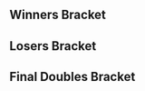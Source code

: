 {{DISPLAYTITLE:Forte 2: Doubles Bracket}}{{BracketMatchSMWDisambig |oldtags=WES |newtags=WES (Unknown)}}{{SetGame|melee}}
{{tabs static
|name1=Overview
|link1=Forte/2
|name2=Singles Bracket
|link2=Forte/2/Singles Bracket
|name3=Doubles Bracket
|link3=Forte/2/Doubles Bracket
|This=3
}}
==Winners Bracket==
{{64DEDoublesWBracketA
|r1m1t1p1=Arc |r1m1t1p2=Hungrybox  |r1m1t1p1flag=us |r1m1t1p2flag=us |r1m1t1score=W |r1m1win=1
|r1m1t2p1=Bye |r1m1t2p2=Bye  |r1m1t2p1flag= |r1m1t2p2flag= |r1m1t2score=-

|r1m2t1p1=nigma |r1m2t1p2=Sky, the Man  |r1m2t1p1flag= |r1m2t1p2flag= |r1m2t1score={{win}} |r1m2win=1
|r1m2t2p1=Apathetic Toaster |r1m2t2p2=Pizzacato  |r1m2t2p1flag= |r1m2t2p2flag= |r1m2t2score=

|r1m3t1p1=Reixmi |r1m3t1p2=Skeith  |r1m3t1p1flag= |r1m3t1p2flag= |r1m3t1score=W |r1m3win=1
|r1m3t2p1=Bye |r1m3t2p2=Bye  |r1m3t2p1flag= |r1m3t2p2flag= |r1m3t2score=-

|r1m4t1p1=Busdriver |r1m4t1p2=Flying Disc  |r1m4t1p1flag= |r1m4t1p2flag= |r1m4t1score=W |r1m4win=1
|r1m4t2p1=Bye |r1m4t2p2=Bye  |r1m4t2p1flag= |r1m4t2p2flag= |r1m4t2score=-

|r1m5t1p1=Mouf |r1m5t1p2=Pawl  |r1m5t1p1flag=us |r1m5t1p2flag=us |r1m5t1score=W |r1m5win=1
|r1m5t2p1=Bye |r1m5t2p2=Bye  |r1m5t2p1flag= |r1m5t2p2flag= |r1m5t2score=-

|r1m6t1p1=Cech |r1m6t1p2=Seme  |r1m6t1p1flag= |r1m6t1p2flag= |r1m6t1score={{win}} |r1m6win=1
|r1m6t2p1=Marth Sidious |r1m6t2p2=Qualia  |r1m6t2p1flag= |r1m6t2p2flag= |r1m6t2score=

|r1m7t1p1=Owl |r1m7t1p2=V01D  |r1m7t1p1flag= |r1m7t1p2flag= |r1m7t1score=W |r1m7win=1
|r1m7t2p1=Bye |r1m7t2p2=Bye  |r1m7t2p1flag= |r1m7t2p2flag= |r1m7t2score=-

|r1m8t1p1=Dizzy |r1m8t1p2=Himegoto  |r1m8t1p1flag= |r1m8t1p2flag= |r1m8t1score={{win}} |r1m8win=1
|r1m8t2p1=Bryce |r1m8t2p2=Mii  |r1m8t2p1flag= |r1m8t2p2flag= |r1m8t2score=

|r1m9t1p1=DoH |r1m9t1p2=MacD  |r1m9t1p1flag=us |r1m9t1p2flag=us |r1m9t1score=W |r1m9win=1
|r1m9t2p1=Bye |r1m9t2p2=Bye  |r1m9t2p1flag= |r1m9t2p2flag= |r1m9t2score=-

|r1m10t1p1=Mochtroid127 |r1m10t1p2=RusBus  |r1m10t1p1flag= |r1m10t1p2flag= |r1m10t1score= |r1m10win=2
|r1m10t2p1=Abe |r1m10t2p2=Soy  |r1m10t2p1flag= |r1m10t2p2flag= |r1m10t2score={{win}}

|r1m11t1p1=Dawn |r1m11t1p2=pogo  |r1m11t1p1flag= |r1m11t1p2flag= |r1m11t1score=W |r1m11win=1
|r1m11t2p1=Bye |r1m11t2p2=Bye  |r1m11t2p1flag= |r1m11t2p2flag= |r1m11t2score=-

|r1m12t1p1=Just Rath |r1m12t1p2=Rhyme  |r1m12t1p1flag= |r1m12t1p2flag= |r1m12t1score= |r1m12win=2
|r1m12t2p1=I'mDirtyDan |r1m12t2p2=MIJO!  |r1m12t2p1flag= |r1m12t2p2flag= |r1m12t2score={{win}}

|r1m13t1p1=Mojo |r1m13t1p2=Jake13  |r1m13t1p1flag=us |r1m13t1p2flag=us |r1m13t1score=W |r1m13win=1
|r1m13t2p1=Bye |r1m13t2p2=Bye  |r1m13t2p1flag= |r1m13t2p2flag= |r1m13t2score=-

|r1m14t1p1=PTJon |r1m14t1p2=Quote  |r1m14t1p1flag= |r1m14t1p2flag= |r1m14t1score={{win}} |r1m14win=1
|r1m14t2p1=Flemon |r1m14t2p2=JuMP  |r1m14t2p1flag= |r1m14t2p2flag= |r1m14t2score=

|r1m15t1p1=.jpg |r1m15t1p2=navi  |r1m15t1p1flag=us |r1m15t1p2flag=us |r1m15t1score=W |r1m15win=1
|r1m15t2p1=Bye |r1m15t2p2=Bye  |r1m15t2p1flag= |r1m15t2p2flag= |r1m15t2score=-

|r1m16t1p1=Chives |r1m16t1p2=Loopy  |r1m16t1p1flag= |r1m16t1p2flag= |r1m16t1score={{win}} |r1m16win=1
|r1m16t2p1=Dragonite |r1m16t2p2=whiskeytits  |r1m16t2p1flag= |r1m16t2p2flag= |r1m16t2score=

|r1m17t1p1=Axe |r1m17t1p2=Tai  |r1m17t1p1flag=us |r1m17t1p2flag=us |r1m17t1score=W |r1m17win=1
|r1m17t2p1=Bye |r1m17t2p2=Bye  |r1m17t2p1flag= |r1m17t2p2flag= |r1m17t2score=-

|r1m18t1p1=LemonyZest |r1m18t1p2=Nerin  |r1m18t1p1flag= |r1m18t1p2flag= |r1m18t1score= |r1m18win=2
|r1m18t2p1=Bean |r1m18t2p2=Drewzey  |r1m18t2p1flag= |r1m18t2p2flag= |r1m18t2score={{win}}

|r1m19t1p1=JSalt |r1m19t1p2=Citrus  |r1m19t1p1flag= |r1m19t1p2flag= |r1m19t1score=W |r1m19win=1
|r1m19t2p1=Bye |r1m19t2p2=Bye  |r1m19t2p1flag= |r1m19t2p2flag= |r1m19t2score=-

|r1m20t1p1=ewd444 |r1m20t1p2=Schythed  |r1m20t1p1flag=us |r1m20t1p2flag=us |r1m20t1score=W |r1m20win=1
|r1m20t2p1=Bye |r1m20t2p2=Bye  |r1m20t2p1flag= |r1m20t2p2flag= |r1m20t2score=-

|r1m21t1p1=BestFriendJohn |r1m21t1p2=JF  |r1m21t1p1flag=us |r1m21t1p2flag=us |r1m21t1score=W |r1m21win=1
|r1m21t2p1=Bye |r1m21t2p2=Bye  |r1m21t2p1flag= |r1m21t2p2flag= |r1m21t2score=-

|r1m22t1p1=D |r1m22t1p2=stondkat  |r1m22t1p1flag= |r1m22t1p2flag= |r1m22t1score= |r1m22win=2
|r1m22t2p1=Jdubz |r1m22t2p2=THIN MINT  |r1m22t2p1flag= |r1m22t2p2flag= |r1m22t2score={{win}}

|r1m23t1p1=Cloud |r1m23t1p2=Pax  |r1m23t1p1flag=us |r1m23t1p2flag=us |r1m23t1score=W |r1m23win=1
|r1m23t2p1=Bye |r1m23t2p2=Bye  |r1m23t2p1flag= |r1m23t2p2flag= |r1m23t2score=-

|r1m24t1p1=icey |r1m24t1p2=irv  |r1m24t1p1flag= |r1m24t1p2flag= |r1m24t1score= |r1m24win=2
|r1m24t2p1=BlindSpot |r1m24t2p2=Sourdough  |r1m24t2p1flag= |r1m24t2p2flag= |r1m24t2score={{win}}

|r1m25t1p1=Javi |r1m25t1p2=Twin  |r1m25t1p1flag=mx |r1m25t1p2flag=mx |r1m25t1score=W |r1m25win=1
|r1m25t2p1=Bye |r1m25t2p2=Bye  |r1m25t2p1flag= |r1m25t2p2flag= |r1m25t2score=-

|r1m26t1p1=Kamikaze |r1m26t1p2=Popertop  |r1m26t1p1flag= |r1m26t1p2flag= |r1m26t1score= |r1m26win=2
|r1m26t2p1=Dan |r1m26t2p2=Fromada  |r1m26t2p1flag=mx |r1m26t2p2flag=mx |r1m26t2score={{win}}

|r1m27t1p1=Tetsuyalol |r1m27t1p2=XII  |r1m27t1p1flag=us |r1m27t1p2flag=us |r1m27t1score=W |r1m27win=1
|r1m27t2p1=Bye |r1m27t2p2=Bye  |r1m27t2p1flag= |r1m27t2p2flag= |r1m27t2score=-

|r1m28t1p1=Guzzlrguzzlr |r1m28t1p2=TC  |r1m28t1p1flag= |r1m28t1p2flag= |r1m28t1score={{win}} |r1m28win=1
|r1m28t2p1=401(k) |r1m28t2p2=Rat King  |r1m28t2p1flag= |r1m28t2p2flag= |r1m28t2score=

|r1m29t1p1=MT |r1m29t1p2=Tirno  |r1m29t1p1flag=us |r1m29t1p2flag=us |r1m29t1score=W |r1m29win=1
|r1m29t2p1=Bye |r1m29t2p2=Bye  |r1m29t2p1flag= |r1m29t2p2flag= |r1m29t2score=-

|r1m30t1p1=Lucky Lights |r1m30t1p2=PK-Thunder  |r1m30t1p1flag= |r1m30t1p2flag= |r1m30t1score= |r1m30win=2
|r1m30t2p1=viperextreme |r1m30t2p2=WES  |r1m30t2p1flag= |r1m30t2p2flag= |r1m30t2score={{win}}

|r1m31t1p1=pootTheBox |r1m31t1p2=Thoraxe  |r1m31t1p1flag= |r1m31t1p2flag= |r1m31t1score=W |r1m31win=1
|r1m31t2p1=Bye |r1m31t2p2=Bye  |r1m31t2p1flag= |r1m31t2p2flag= |r1m31t2score=-

|r1m32t1p1=Euth |r1m32t1p2=Tuesday  |r1m32t1p1flag= |r1m32t1p2flag= |r1m32t1score= |r1m32win=2
|r1m32t2p1=BlackStar |r1m32t2p2=OpgBreakdown  |r1m32t2p1flag= |r1m32t2p2flag= |r1m32t2score={{win}}

|r2m1t1p1=Arc |r2m1t1p2=Hungrybox  |r2m1t1p1flag=us |r2m1t1p2flag=us |r2m1t1score={{win}} |r2m1win=1
|r2m1t2p1=nigma |r2m1t2p2=Sky, the Man  |r2m1t2p1flag= |r2m1t2p2flag= |r2m1t2score=

|r2m2t1p1=Reixmi |r2m2t1p2=Skeith  |r2m2t1p1flag= |r2m2t1p2flag= |r2m2t1score= |r2m2win=2
|r2m2t2p1=Busdriver |r2m2t2p2=Flying Disc  |r2m2t2p1flag= |r2m2t2p2flag= |r2m2t2score={{win}}

|r2m3t1p1=Mouf |r2m3t1p2=Pawl  |r2m3t1p1flag=us |r2m3t1p2flag=us |r2m3t1score={{win}} |r2m3win=1
|r2m3t2p1=Cech |r2m3t2p2=Seme  |r2m3t2p1flag= |r2m3t2p2flag= |r2m3t2score=

|r2m4t1p1=Owl |r2m4t1p2=V01D  |r2m4t1p1flag= |r2m4t1p2flag= |r2m4t1score={{win}} |r2m4win=1
|r2m4t2p1=Dizzy |r2m4t2p2=Himegoto  |r2m4t2p1flag= |r2m4t2p2flag= |r2m4t2score=

|r2m5t1p1=DoH |r2m5t1p2=MacD  |r2m5t1p1flag=us |r2m5t1p2flag=us |r2m5t1score={{win}} |r2m5win=1
|r2m5t2p1=Abe |r2m5t2p2=Soy  |r2m5t2p1flag= |r2m5t2p2flag= |r2m5t2score=

|r2m6t1p1=Dawn |r2m6t1p2=pogo  |r2m6t1p1flag= |r2m6t1p2flag= |r2m6t1score={{win}} |r2m6win=1
|r2m6t2p1=I'mDirtyDan |r2m6t2p2=MIJO!  |r2m6t2p1flag= |r2m6t2p2flag= |r2m6t2score=

|r2m7t1p1=Mojo |r2m7t1p2=Jake13  |r2m7t1p1flag=us |r2m7t1p2flag=us |r2m7t1score={{win}} |r2m7win=1
|r2m7t2p1=PTJon |r2m7t2p2=Quote  |r2m7t2p1flag= |r2m7t2p2flag= |r2m7t2score=

|r2m8t1p1=.jpg |r2m8t1p2=navi  |r2m8t1p1flag=us |r2m8t1p2flag=us |r2m8t1score={{win}} |r2m8win=1
|r2m8t2p1=Chives |r2m8t2p2=Loopy  |r2m8t2p1flag= |r2m8t2p2flag= |r2m8t2score=

|r2m9t1p1=Axe |r2m9t1p2=Tai  |r2m9t1p1flag=us |r2m9t1p2flag=us |r2m9t1score={{win}} |r2m9win=1
|r2m9t2p1=Bean |r2m9t2p2=Drewzey  |r2m9t2p1flag= |r2m9t2p2flag= |r2m9t2score=

|r2m10t1p1=JSalt |r2m10t1p2=Citrus  |r2m10t1p1flag= |r2m10t1p2flag= |r2m10t1score={{win}} |r2m10win=1
|r2m10t2p1=ewd444 |r2m10t2p2=Schythed  |r2m10t2p1flag=us |r2m10t2p2flag=us |r2m10t2score=

|r2m11t1p1=BestFriendJohn |r2m11t1p2=JF  |r2m11t1p1flag=us |r2m11t1p2flag=us |r2m11t1score={{win}} |r2m11win=1
|r2m11t2p1=Jdubz |r2m11t2p2=THIN MINT  |r2m11t2p1flag= |r2m11t2p2flag= |r2m11t2score=

|r2m12t1p1=Cloud |r2m12t1p2=Pax  |r2m12t1p1flag=us |r2m12t1p2flag=us |r2m12t1score={{win}} |r2m12win=1
|r2m12t2p1=BlindSpot |r2m12t2p2=Sourdough  |r2m12t2p1flag= |r2m12t2p2flag= |r2m12t2score=

|r2m13t1p1=Javi |r2m13t1p2=Twin  |r2m13t1p1flag=mx |r2m13t1p2flag=mx |r2m13t1score={{win}} |r2m13win=1
|r2m13t2p1=Dan |r2m13t2p2=Fromada  |r2m13t2p1flag=mx |r2m13t2p2flag=mx |r2m13t2score=

|r2m14t1p1=Tetsuyalol |r2m14t1p2=XII  |r2m14t1p1flag=us |r2m14t1p2flag=us |r2m14t1score={{win}} |r2m14win=1
|r2m14t2p1=Guzzlrguzzlr |r2m14t2p2=TC  |r2m14t2p1flag= |r2m14t2p2flag= |r2m14t2score=

|r2m15t1p1=MT |r2m15t1p2=Tirno  |r2m15t1p1flag=us |r2m15t1p2flag=us |r2m15t1score={{win}} |r2m15win=1
|r2m15t2p1=viperextreme |r2m15t2p2=WES  |r2m15t2p1flag= |r2m15t2p2flag= |r2m15t2score=

|r2m16t1p1=pootTheBox |r2m16t1p2=Thoraxe  |r2m16t1p1flag= |r2m16t1p2flag= |r2m16t1score={{win}} |r2m16win=1
|r2m16t2p1=BlackStar |r2m16t2p2=OpgBreakdown  |r2m16t2p1flag= |r2m16t2p2flag= |r2m16t2score=

|r3m1t1p1=Arc |r3m1t1p2=Hungrybox  |r3m1t1p1flag=us |r3m1t1p2flag=us |r3m1t1score={{win}} |r3m1win=1
|r3m1t2p1=Busdriver |r3m1t2p2=Flying Disc  |r3m1t2p1flag= |r3m1t2p2flag= |r3m1t2score=

|r3m2t1p1=Mouf |r3m2t1p2=Pawl  |r3m2t1p1flag=us |r3m2t1p2flag=us |r3m2t1score={{win}} |r3m2win=1
|r3m2t2p1=Owl |r3m2t2p2=V01D  |r3m2t2p1flag= |r3m2t2p2flag= |r3m2t2score=

|r3m3t1p1=DoH |r3m3t1p2=MacD  |r3m3t1p1flag=us |r3m3t1p2flag=us |r3m3t1score={{win}} |r3m3win=1
|r3m3t2p1=Dawn |r3m3t2p2=pogo  |r3m3t2p1flag= |r3m3t2p2flag= |r3m3t2score=

|r3m4t1p1=Mojo |r3m4t1p2=Jake13  |r3m4t1p1flag=us |r3m4t1p2flag=us |r3m4t1score={{win}} |r3m4win=1
|r3m4t2p1=.jpg |r3m4t2p2=navi  |r3m4t2p1flag=us |r3m4t2p2flag=us |r3m4t2score=

|r3m5t1p1=Axe |r3m5t1p2=Tai  |r3m5t1p1flag=us |r3m5t1p2flag=us |r3m5t1score={{win}} |r3m5win=1
|r3m5t2p1=JSalt |r3m5t2p2=Citrus  |r3m5t2p1flag= |r3m5t2p2flag= |r3m5t2score=

|r3m6t1p1=BestFriendJohn |r3m6t1p2=JF  |r3m6t1p1flag=us |r3m6t1p2flag=us |r3m6t1score= |r3m6win=2
|r3m6t2p1=Cloud |r3m6t2p2=Pax  |r3m6t2p1flag=us |r3m6t2p2flag=us |r3m6t2score={{win}}

|r3m7t1p1=Javi |r3m7t1p2=Twin  |r3m7t1p1flag=mx |r3m7t1p2flag=mx |r3m7t1score={{win}} |r3m7win=1
|r3m7t2p1=Tetsuyalol |r3m7t2p2=XII  |r3m7t2p1flag=us |r3m7t2p2flag=us |r3m7t2score=

|r3m8t1p1=MT |r3m8t1p2=Tirno  |r3m8t1p1flag=us |r3m8t1p2flag=us |r3m8t1score={{win}} |r3m8win=1
|r3m8t2p1=pootTheBox |r3m8t2p2=Thoraxe  |r3m8t2p1flag= |r3m8t2p2flag= |r3m8t2score=

|r4m1t1p1=Arc |r4m1t1p2=Hungrybox  |r4m1t1p1flag=us |r4m1t1p2flag=us |r4m1t1score={{win}} |r4m1win=1
|r4m1t2p1=Mouf |r4m1t2p2=Pawl  |r4m1t2p1flag=us |r4m1t2p2flag=us |r4m1t2score=

|r4m2t1p1=DoH |r4m2t1p2=MacD  |r4m2t1p1flag=us |r4m2t1p2flag=us |r4m2t1score={{win}} |r4m2win=1
|r4m2t2p1=Mojo |r4m2t2p2=Jake13 |r4m2p2flag=us  |r4m2t2p1flag=us |r4m2t2p2flag=us |r4m2t2score=

|r4m3t1p1=Axe |r4m3t1p2=Tai  |r4m3t1p1flag=us |r4m3t1p2flag=us |r4m3t1score=1 |r4m3win=2
|r4m3t2p1=Cloud |r4m3t2p2=Pax  |r4m3t2p1flag=us |r4m3t2p2flag=us |r4m3t2score=3
|r4m3t1p1char1=pikachu |r4m3t1p1stock1=0 |r4m3t1p2char1=marth |r4m3t1p2stock1=0
|r4m3t2p1char1=falco |r4m3t2p1stock1=1 |r4m3t2p2char1=fox |r4m3t2p2stock1=1 |r4m3win1=2 |r4m3stage1=Pokémon Stadium
|r4m3t1p1char2=pikachu |r4m3t1p1stock2=0 |r4m3t1p2char2=marth |r4m3t1p2stock2=0
|r4m3t2p1char2=falco |r4m3t2p1stock2=1 |r4m3t2p2char2=fox |r4m3t2p2stock2=1 |r4m3win2=2 |r4m3stage2=Final Destination
|r4m3t1p1char3=pikachu |r4m3t1p1stock3=2 |r4m3t1p2char3=marth |r4m3t1p2stock3=1
|r4m3t2p1char3=falco |r4m3t2p1stock3=0 |r4m3t2p2char3=fox |r4m3t2p2stock3=0 |r4m3win3=1 |r4m3stage3=Final Destination
|r4m3t1p1char4=pikachu |r4m3t1p1stock4=0 |r4m3t1p2char4=marth |r4m3t1p2stock4=0
|r4m3t2p1char4=falco |r4m3t2p1stock4=2 |r4m3t2p2char4=fox |r4m3t2p2stock4=1 |r4m3win4=2 |r4m3stage4=Pokémon Stadium
|r4m3date=December 21, 2014
|r4m3details={{BracketMatchDetails|reddit=|comment=|vod=https://youtu.be/oPAykZxjlyY}}

|r4m4t1p1=Javi |r4m4t1p2=Twin  |r4m4t1p1flag=mx |r4m4t1p2flag=mx |r4m4t1score={{win}} |r4m4win=1
|r4m4t2p1=MT |r4m4t2p2=Tirno  |r4m4t2p1flag=us |r4m4t2p2flag=us |r4m4t2score=

|r5m1t1p1=Arc |r5m1t1p2=Hungrybox  |r5m1t1p1flag=us |r5m1t1p2flag=us |r5m1t1score=3 |r5m1win=1
|r5m1t2p1=DoH |r5m1t2p2=MacD |r5m1p2flag=us  |r5m1t2p1flag=us |r5m1t2p2flag=us |r5m1t2score=1
|r5m1t1p1char1=marth |r5m1t1p1stock1=0 |r5m1t1p2char1=jigglypuff |r5m1t1p2stock1=1
|r5m1t2p1char1=peach |r5m1t2p1stock1=0 |r5m1t2p2char1=peach |r5m1t2p2stock1=0 |r5m1win1=1 |r5m1stage1=Final Destination
|r5m1t1p1char2=marth |r5m1t1p1stock2=1 |r5m1t1p2char2=jigglypuff |r5m1t1p2stock2=1
|r5m1t2p1char2=peach |r5m1t2p1stock2=0 |r5m1t2p2char2=peach |r5m1t2p2stock2=0 |r5m1win2=1 |r5m1stage2=Final Destination
|r5m1t1p1char3=marth |r5m1t1p1stock3=0 |r5m1t1p2char3=jigglypuff |r5m1t1p2stock3=0
|r5m1t2p1char3=peach |r5m1t2p1stock3=1 |r5m1t2p2char3=peach |r5m1t2p2stock3=1 |r5m1win3=2 |r5m1stage3=Final Destination
|r5m1t1p1char4=marth |r5m1t1p1stock4=1 |r5m1t1p2char4=jigglypuff |r5m1t1p2stock4=1
|r5m1t2p1char4=peach |r5m1t2p1stock4=0 |r5m1t2p2char4=peach |r5m1t2p2stock4=0 |r5m1win4=1 |r5m1stage4=Battlefield
|r5m1date=December 21, 2014
|r5m1details={{BracketMatchDetails|reddit=|comment=|vod=https://youtu.be/nKWdrYJmQ3U}}

|r5m2t1p1=Cloud |r5m2t1p2=Pax  |r5m2t1p1flag=us |r5m2t1p2flag=us |r5m2t1score=1 |r5m2win=2
|r5m2t2p1=Javi |r5m2t2p2=Twin |r5m2p2flag=mx  |r5m2t2p1flag=mx |r5m2t2p2flag=mx |r5m2t2score=3
|r5m2t1p1char1=falco |r5m2t1p1stock1=0 |r5m2t1p2char1=fox |r5m2t1p2stock1=0
|r5m2t2p1char1=fox |r5m2t2p1stock1=3 |r5m2t2p2char1=falco |r5m2t2p2stock1=3 |r5m2win1=2 |r5m2stage1=Final Destination
|r5m2t1p1char2=falco |r5m2t1p1stock2=0 |r5m2t1p2char2=fox |r5m2t1p2stock2=0
|r5m2t2p1char2=fox |r5m2t2p1stock2=1 |r5m2t2p2char2=falco |r5m2t2p2stock2=1 |r5m2win2=2 |r5m2stage2=Pokémon Stadium
|r5m2t1p1char3=cf |r5m2t1p1stock3=1 |r5m2t1p2char3=fox |r5m2t1p2stock3=1
|r5m2t2p1char3=fox |r5m2t2p1stock3=0 |r5m2t2p2char3=falco |r5m2t2p2stock3=0 |r5m2win3=1 |r5m2stage3=Dream Land
|r5m2t1p1char4=cf |r5m2t1p1stock4=0 |r5m2t1p2char4=fox |r5m2t1p2stock4=0
|r5m2t2p1char4=fox |r5m2t2p1stock4=2 |r5m2t2p2char4=falco |r5m2t2p2stock4=2 |r5m2win4=2 |r5m2stage4=Final Destination
|r5m2date=December 21, 2014
|r5m2details={{BracketMatchDetails|reddit=|comment=|vod=https://youtu.be/0m4okOjjGPk}}
}}
==Losers Bracket==
{{48DEDoublesLBracketSmwA
|tourneylink=Forte/2
|tourneyname=Forte 2
|l1placement=33-48
|l2placement=25-32
|l3placement=17-24
|l4placement=13-16
|l5placement=9-12
|l6placement=7-8
|l7placement=5-6
|column-width=160

|l1m1t1p1=BlackStar |l1m1t1p2=OpgBreakdown  |l1m1t1p1flag= |l1m1t1p2flag= |l1m1t1score= |l1m1win=2
|l1m1t2p1=Apathetic Toaster |l1m1t2p2=Pizzacato  |l1m1t2p1flag= |l1m1t2p2flag= |l1m1t2score={{win}}

|l1m2t1p1=viperextreme |l1m2t1p2=WES  |l1m2t1p1flag= |l1m2t1p2flag= |l1m2t1score=W |l1m2win=1
|l1m2t2p1=Bye |l1m2t2p2=Bye  |l1m2t2p1flag= |l1m2t2p2flag= |l1m2t2score=-

|l1m3t1p1=Guzzlrguzzlr |l1m3t1p2=TC  |l1m3t1p1flag= |l1m3t1p2flag= |l1m3t1score={{win}} |l1m3win=1
|l1m3t2p1=Marth Sidious |l1m3t2p2=Qualia  |l1m3t2p1flag= |l1m3t2p2flag= |l1m3t2score=

|l1m4t1p1=Dan |l1m4t1p2=Fromada  |l1m4t1p1flag=mx |l1m4t1p2flag=mx |l1m4t1score={{win}} |l1m4win=1
|l1m4t2p1=Bryce |l1m4t2p2=Mii  |l1m4t2p1flag= |l1m4t2p2flag= |l1m4t2score=

|l1m5t1p1=BlindSpot |l1m5t1p2=Sourdough  |l1m5t1p1flag= |l1m5t1p2flag= |l1m5t1score={{win}} |l1m5win=1
|l1m5t2p1=Mochtroid127 |l1m5t2p2=RusBus  |l1m5t2p1flag= |l1m5t2p2flag= |l1m5t2score=

|l1m6t1p1=Jdubz |l1m6t1p2=THIN MINT  |l1m6t1p1flag= |l1m6t1p2flag= |l1m6t1score={{win}} |l1m6win=1
|l1m6t2p1=Just Rath |l1m6t2p2=Rhyme  |l1m6t2p1flag= |l1m6t2p2flag= |l1m6t2score=

|l1m7t1p1=ewd444 |l1m7t1p2=Schythed  |l1m7t1p1flag=us |l1m7t1p2flag=us |l1m7t1score={{win}} |l1m7win=1
|l1m7t2p1=Flemon |l1m7t2p2=JuMP  |l1m7t2p1flag= |l1m7t2p2flag= |l1m7t2score=

|l1m8t1p1=Bean |l1m8t1p2=Drewzey  |l1m8t1p1flag= |l1m8t1p2flag= |l1m8t1score={{win}} |l1m8win=1
|l1m8t2p1=Dragonite |l1m8t2p2=whiskeytits  |l1m8t2p1flag= |l1m8t2p2flag= |l1m8t2score=

|l1m9t1p1=Chives |l1m9t1p2=Loopy  |l1m9t1p1flag= |l1m9t1p2flag= |l1m9t1score= |l1m9win=2
|l1m9t2p1=LemonyZest |l1m9t2p2=Nerin  |l1m9t2p1flag= |l1m9t2p2flag= |l1m9t2score={{win}}

|l1m10t1p1=PTJon |l1m10t1p2=Quote  |l1m10t1p1flag= |l1m10t1p2flag= |l1m10t1score=W |l1m10win=1
|l1m10t2p1=Bye |l1m10t2p2=Bye  |l1m10t2p1flag= |l1m10t2p2flag= |l1m10t2score=-

|l1m11t1p1=I'mDirtyDan |l1m11t1p2=MIJO!  |l1m11t1p1flag= |l1m11t1p2flag= |l1m11t1score={{win}} |l1m11win=1
|l1m11t2p1=D |l1m11t2p2=stondkat  |l1m11t2p1flag= |l1m11t2p2flag= |l1m11t2score=

|l1m12t1p1=Abe |l1m12t1p2=Soy  |l1m12t1p1flag= |l1m12t1p2flag= |l1m12t1score= |l1m12win=2
|l1m12t2p1=icey |l1m12t2p2=irv  |l1m12t2p1flag= |l1m12t2p2flag= |l1m12t2score={{win}}

|l1m13t1p1=Dizzy |l1m13t1p2=Himegoto  |l1m13t1p1flag= |l1m13t1p2flag= |l1m13t1score= |l1m13win=2
|l1m13t2p1=Kamikaze |l1m13t2p2=Popertop  |l1m13t2p1flag= |l1m13t2p2flag= |l1m13t2score={{win}}

|l1m14t1p1=Cech |l1m14t1p2=Seme  |l1m14t1p1flag= |l1m14t1p2flag= |l1m14t1score={{win}} |l1m14win=1
|l1m14t2p1=401(k) |l1m14t2p2=Rat King  |l1m14t2p1flag= |l1m14t2p2flag= |l1m14t2score=

|l1m15t1p1=Reixmi |l1m15t1p2=Skeith  |l1m15t1p1flag= |l1m15t1p2flag= |l1m15t1score={{win}} |l1m15win=1
|l1m15t2p1=Lucky Lights |l1m15t2p2=PK-Thunder  |l1m15t2p1flag= |l1m15t2p2flag= |l1m15t2score=

|l1m16t1p1=nigma |l1m16t1p2=Sky, the Man  |l1m16t1p1flag= |l1m16t1p2flag= |l1m16t1score={{win}} |l1m16win=1
|l1m16t2p1=Euth |l1m16t2p2=Tuesday  |l1m16t2p1flag= |l1m16t2p2flag= |l1m16t2score=

|l2m1t1p1=Apathetic Toaster |l2m1t1p2=Pizzacato  |l2m1t1p1flag= |l2m1t1p2flag= |l2m1t1score= |l2m1win=2
|l2m1t2p1=viperextreme |l2m1t2p2=WES  |l2m1t2p1flag= |l2m1t2p2flag= |l2m1t2score={{win}}

|l2m2t1p1=Guzzlrguzzlr |l2m2t1p2=TC  |l2m2t1p1flag= |l2m2t1p2flag= |l2m2t1score= |l2m2win=2
|l2m2t2p1=Dan |l2m2t2p2=Fromada  |l2m2t2p1flag=mx |l2m2t2p2flag=mx |l2m2t2score={{win}}

|l2m3t1p1=BlindSpot |l2m3t1p2=Sourdough  |l2m3t1p1flag= |l2m3t1p2flag= |l2m3t1score={{win}} |l2m3win=1
|l2m3t2p1=Jdubz |l2m3t2p2=THIN MINT  |l2m3t2p1flag= |l2m3t2p2flag= |l2m3t2score=

|l2m4t1p1=ewd444 |l2m4t1p2=Schythed  |l2m4t1p1flag=us |l2m4t1p2flag=us |l2m4t1score={{win}} |l2m4win=1
|l2m4t2p1=Bean |l2m4t2p2=Drewzey  |l2m4t2p1flag= |l2m4t2p2flag= |l2m4t2score=

|l2m5t1p1=LemonyZest |l2m5t1p2=Nerin  |l2m5t1p1flag= |l2m5t1p2flag= |l2m5t1score= |l2m5win=2
|l2m5t2p1=PTJon |l2m5t2p2=Quote  |l2m5t2p1flag= |l2m5t2p2flag= |l2m5t2score={{win}}

|l2m6t1p1=I'mDirtyDan |l2m6t1p2=MIJO!  |l2m6t1p1flag= |l2m6t1p2flag= |l2m6t1score={{win}} |l2m6win=1
|l2m6t2p1=icey |l2m6t2p2=irv  |l2m6t2p1flag= |l2m6t2p2flag= |l2m6t2score=

|l2m7t1p1=Kamikaze |l2m7t1p2=Popertop  |l2m7t1p1flag= |l2m7t1p2flag= |l2m7t1score={{win}} |l2m7win=1
|l2m7t2p1=Cech |l2m7t2p2=Seme  |l2m7t2p1flag= |l2m7t2p2flag= |l2m7t2score=

|l2m8t1p1=Reixmi |l2m8t1p2=Skeith  |l2m8t1p1flag= |l2m8t1p2flag= |l2m8t1score={{win}} |l2m8win=1
|l2m8t2p1=nigma |l2m8t2p2=Sky, the Man  |l2m8t2p1flag= |l2m8t2p2flag= |l2m8t2score=

|l3m1t1p1=.jpg |l3m1t1p2=navi  |l3m1t1p1flag=us |l3m1t1p2flag=us |l3m1t1score={{win}} |l3m1win=1
|l3m1t2p1=viperextreme |l3m1t2p2=WES  |l3m1t2p1flag= |l3m1t2p2flag= |l3m1t2score=

|l3m2t1p1=Dawn |l3m2t1p2=pogo  |l3m2t1p1flag= |l3m2t1p2flag= |l3m2t1score= |l3m2win=2
|l3m2t2p1=Dan |l3m2t2p2=Fromada  |l3m2t2p1flag=mx |l3m2t2p2flag=mx |l3m2t2score={{win}}

|l3m3t1p1=Owl |l3m3t1p2=V01D  |l3m3t1p1flag= |l3m3t1p2flag= |l3m3t1score={{win}} |l3m3win=1
|l3m3t2p1=BlindSpot |l3m3t2p2=Sourdough  |l3m3t2p1flag= |l3m3t2p2flag= |l3m3t2score=

|l3m4t1p1=Busdriver |l3m4t1p2=Flying Disc  |l3m4t1p1flag= |l3m4t1p2flag= |l3m4t1score= |l3m4win=2
|l3m4t2p1=ewd444 |l3m4t2p2=Schythed  |l3m4t2p1flag=us |l3m4t2p2flag=us |l3m4t2score={{win}}

|l3m5t1p1=pootTheBox |l3m5t1p2=Thoraxe  |l3m5t1p1flag= |l3m5t1p2flag= |l3m5t1score={{win}} |l3m5win=1
|l3m5t2p1=PTJon |l3m5t2p2=Quote  |l3m5t2p1flag= |l3m5t2p2flag= |l3m5t2score=

|l3m6t1p1=Tetsuyalol |l3m6t1p2=XII  |l3m6t1p1flag=us |l3m6t1p2flag=us |l3m6t1score={{win}} |l3m6win=1
|l3m6t2p1=I'mDirtyDan |l3m6t2p2=MIJO!  |l3m6t2p1flag= |l3m6t2p2flag= |l3m6t2score=

|l3m7t1p1=BestFriendJohn |l3m7t1p2=JF  |l3m7t1p1flag=us |l3m7t1p2flag=us |l3m7t1score={{win}} |l3m7win=1
|l3m7t2p1=Kamikaze |l3m7t2p2=Popertop  |l3m7t2p1flag= |l3m7t2p2flag= |l3m7t2score=

|l3m8t1p1=JSalt |l3m8t1p2=Citrus  |l3m8t1p1flag= |l3m8t1p2flag= |l3m8t1score={{win}} |l3m8win=1
|l3m8t2p1=Reixmi |l3m8t2p2=Skeith  |l3m8t2p1flag= |l3m8t2p2flag= |l3m8t2score=

|l4m1t1p1=.jpg |l4m1t1p2=navi  |l4m1t1p1flag=us |l4m1t1p2flag=us |l4m1t1score=3 |l4m1win=1
|l4m1t2p1=Dan |l4m1t2p2=Fromada  |l4m1t2p1flag=mx |l4m1t2p2flag=mx |l4m1t2score=2
|l4m1t1p1char1=fox |l4m1t1p1stock1=0 |l4m1t1p2char1=cf |l4m1t1p2stock1=0
|l4m1t2p1char1=jigglypuff |l4m1t2p1stock1=1 |l4m1t2p2char1=peach |l4m1t2p2stock1=1 |l4m1win1=2 |l4m1stage1=Battlefield
|l4m1t1p1char2=fox |l4m1t1p1stock2=0 |l4m1t1p2char2=cf |l4m1t1p2stock2=0
|l4m1t2p1char2=jigglypuff |l4m1t2p1stock2=1 |l4m1t2p2char2=peach |l4m1t2p2stock2=1 |l4m1win2=2 |l4m1stage2=Pokémon Stadium
|l4m1t1p1char3=fox |l4m1t1p1stock3=2 |l4m1t1p2char3=cf |l4m1t1p2stock3=3
|l4m1t2p1char3=jigglypuff |l4m1t2p1stock3=0 |l4m1t2p2char3=peach |l4m1t2p2stock3=0 |l4m1win3=1 |l4m1stage3=Pokémon Stadium
|l4m1t1p1char4=fox |l4m1t1p1stock4=1 |l4m1t1p2char4=cf |l4m1t1p2stock4=1
|l4m1t2p1char4=jigglypuff |l4m1t2p1stock4=0 |l4m1t2p2char4=peach |l4m1t2p2stock4=0 |l4m1win4=1 |l4m1stage4=Battlefield
|l4m1t1p1char5=fox |l4m1t1p1stock5=2 |l4m1t1p2char5=cf |l4m1t1p2stock5=1
|l4m1t2p1char5=jigglypuff |l4m1t2p1stock5=0 |l4m1t2p2char5=peach |l4m1t2p2stock5=0 |l4m1win5=1 |l4m1stage5=Final Destination
|l4m1date=December 21, 2014
|l4m1details={{BracketMatchDetails|reddit=|comment=|vod=https://youtu.be/uUs1b8AiheU}}

|l4m2t1p1=Owl |l4m2t1p2=V01D  |l4m2t1p1flag= |l4m2t1p2flag= |l4m2t1score={{win}} |l4m2win=1
|l4m2t2p1=ewd444 |l4m2t2p2=Schythed  |l4m2t2p1flag=us |l4m2t2p2flag=us |l4m2t2score=

|l4m3t1p1=pootTheBox |l4m3t1p2=Thoraxe  |l4m3t1p1flag= |l4m3t1p2flag= |l4m3t1score= |l4m3win=2
|l4m3t2p1=Tetsuyalol |l4m3t2p2=XII  |l4m3t2p1flag=us |l4m3t2p2flag=us |l4m3t2score={{win}}

|l4m4t1p1=BestFriendJohn |l4m4t1p2=JF  |l4m4t1p1flag=us |l4m4t1p2flag=us |l4m4t1score={{win}} |l4m4win=1
|l4m4t2p1=JSalt |l4m4t2p2=Citrus  |l4m4t2p1flag= |l4m4t2p2flag= |l4m4t2score=

|l5m1t1p1=Axe |l5m1t1p2=Tai  |l5m1t1p1flag=us  |l5m1t1p2flag=us  |l5m1t1score={{win}} |l5m1win=1
|l5m1t2p1=.jpg |l5m1t2p2=navi  |l5m1t2p1flag=us |l5m1t2p2flag=us |l5m1t2score=

|l5m2t1p1=MT |l5m2t1p2=Tirno  |l5m2t1p1flag=us  |l5m2t1p2flag=us  |l5m2t1score={{win}} |l5m2win=1
|l5m2t2p1=Owl |l5m2t2p2=V01D  |l5m2t2p1flag= |l5m2t2p2flag= |l5m2t2score=

|l5m3t1p1=Mouf |l5m3t1p2=Pawl  |l5m3t1p1flag=us |l5m3t1p2flag=us |l5m3t1score= |l5m3win=2
|l5m3t2p1=Tetsuyalol |l5m3t2p2=XII  |l5m3t2p1flag=us |l5m3t2p2flag=us |l5m3t2score={{win}}

|l5m4t1p1=Mojo |l5m4t1p2=Jake13  |l5m4t1p1flag=us  |l5m4t1p2flag=us  |l5m4t1score={{win}} |l5m4win=1
|l5m4t2p1=BestFriendJohn |l5m4t2p2=JF  |l5m4t2p1flag=us |l5m4t2p2flag=us |l5m4t2score=

|l6m1t1p1=Axe |l6m1t1p2=Tai  |l6m1t1p1flag=us  |l6m1t1p2flag=us  |l6m1t1score=3 |l6m1win=1
|l6m1t2p1=MT |l6m1t2p2=Tirno  |l6m1t2p1flag=us  |l6m1t2p2flag=us  |l6m1t2score=0
|l6m1t1p1char1=pikachu |l6m1t1p1stock1=1 |l6m1t1p2char1=marth |l6m1t1p2stock1=1
|l6m1t2p1char1=marth |l6m1t2p1stock1=0 |l6m1t2p2char1=falco |l6m1t2p2stock1=0 |l6m1win1=1 |l6m1stage1=Battlefield
|l6m1t1p1char2=pikachu |l6m1t1p1stock2=1 |l6m1t1p2char2=marth |l6m1t1p2stock2=2
|l6m1t2p1char2=marth |l6m1t2p1stock2=0 |l6m1t2p2char2=falco |l6m1t2p2stock2=0 |l6m1win2=1 |l6m1stage2=Yoshi's Story
|l6m1t1p1char3=pikachu |l6m1t1p1stock3=1 |l6m1t1p2char3=marth |l6m1t1p2stock3=1
|l6m1t2p1char3=marth |l6m1t2p1stock3=0 |l6m1t2p2char3=falco |l6m1t2p2stock3=0 |l6m1win3=1 |l6m1stage3=Final Destination
|l6m1date=December 21, 2014
|l6m1details={{BracketMatchDetails|reddit=|comment=|vod=https://youtu.be/yRKs6RQQ0Cc?list=PLFXOgPi6_N5RCWmFIsAnxocEATJbfy9pA}}

|l6m2t1p1=Tetsuyalol |l6m2t1p2=XII  |l6m2t1p1flag=us |l6m2t1p2flag=us |l6m2t1score= |l6m2win=2
|l6m2t2p1=Mojo |l6m2t2p2=Jake13  |l6m2t2p1flag=us  |l6m2t2p2flag=us  |l6m2t2score={{win}}

|l7m1t1p1=DoH |l7m1t1p2=MacD  |l7m1t1p1flag=us  |l7m1t1p2flag=us  |l7m1t1score=2 |l7m1win=2
|l7m1t2p1=Axe |l7m1t2p2=Tai  |l7m1t2p1flag=us  |l7m1t2p2flag=us  |l7m1t2score=3
|l7m1t1p1char1=peach |l7m1t1p1stock1=1 |l7m1t1p2char1=peach |l7m1t1p2stock1=1
|l7m1t2p1char1=pikachu |l7m1t2p1stock1=0 |l7m1t2p2char1=marth |l7m1t2p2stock1=0 |l7m1win1=1 |l7m1stage1=Final Destination
|l7m1t1p1char2=peach |l7m1t1p1stock2=0 |l7m1t1p2char2=peach |l7m1t1p2stock2=0
|l7m1t2p1char2=pikachu |l7m1t2p1stock2=1 |l7m1t2p2char2=marth |l7m1t2p2stock2=1 |l7m1win2=2 |l7m1stage2=Pokémon Stadium
|l7m1t1p1char3=peach |l7m1t1p1stock3=0 |l7m1t1p2char3=peach |l7m1t1p2stock3=0
|l7m1t2p1char3=pikachu |l7m1t2p1stock3=1 |l7m1t2p2char3=marth |l7m1t2p2stock3=1 |l7m1win3=2 |l7m1stage3=Dream Land
|l7m1t1p1char4=peach |l7m1t1p1stock4=2 |l7m1t1p2char4=peach |l7m1t1p2stock4=2
|l7m1t2p1char4=pikachu |l7m1t2p1stock4=0 |l7m1t2p2char4=marth |l7m1t2p2stock4=0 |l7m1win4=1 |l7m1stage4=Dream Land
|l7m1t1p1char5=peach |l7m1t1p1stock5=0 |l7m1t1p2char5=peach |l7m1t1p2stock5=0
|l7m1t2p1char5=pikachu |l7m1t2p1stock5=1 |l7m1t2p2char5=marth |l7m1t2p2stock5=1 |l7m1win5=2 |l7m1stage5=Battlefield
|l7m1date=December 21, 2014
|l7m1details={{BracketMatchDetails|reddit=|comment=|vod=https://youtu.be/ZUsOKGhtdVI}}

|l7m2t1p1=Cloud |l7m2t1p2=Pax  |l7m2t1p1flag=us |l7m2t1p2flag=us |l7m2t1score={{win}} |l7m2win=1
|l7m2t2p1=Mojo |l7m2t2p2=Jake13  |l7m2t2p1flag=us  |l7m2t2p2flag=us  |l7m2t2score=
}}
<onlyinclude>
==Final Doubles Bracket==
{{DEFinalDoublesSmwBracket
|tourneylink=Forte/2
|tourneyname=Forte 2
|l1placement=4
|r2placement=3
|r3loserplacement=2
|r3winnerplacement=1

<!-- FROM WINNERS -->
|r1m1t1p1=Arc |r1m1t1p1flag=us
|r1m1t1p2=Hungrybox |r1m1t1p2flag=us |r1m1t1score=2
|r1m1t2p1=Javi |r1m1t2p1flag=mx
|r1m1t2p2=Twin |r1m1t2p2flag=mx |r1m1t2score=3
|r1m1win=2
|r1m1t1p1char1=marth |r1m1t1p1stock1=0 |r1m1t1p2char1=jigglypuff |r1m1t1p2stock1=0
|r1m1t2p1char1=fox |r1m1t2p1stock1=1 |r1m1t2p2char1=falco |r1m1t2p2stock1=0 |r1m1win1=2 |r1m1stage1=Final Destination
|r1m1t1p1char2=marth |r1m1t1p1stock2=1 |r1m1t1p2char2=jigglypuff |r1m1t1p2stock2=2
|r1m1t2p1char2=fox |r1m1t2p1stock2=0 |r1m1t2p2char2=falco |r1m1t2p2stock2=0 |r1m1win2=1 |r1m1stage2=Dream Land
|r1m1t1p1char3=marth |r1m1t1p1stock3=0 |r1m1t1p2char3=jigglypuff |r1m1t1p2stock3=1
|r1m1t2p1char3=fox |r1m1t2p1stock3=0 |r1m1t2p2char3=falco |r1m1t2p2stock3=0 |r1m1win3=1 |r1m1stage3=Yoshi's Story
|r1m1t1p1char4=marth |r1m1t1p1stock4=0 |r1m1t1p2char4=jigglypuff |r1m1t1p2stock4=0
|r1m1t2p1char4=fox |r1m1t2p1stock4=2 |r1m1t2p2char4=falco |r1m1t2p2stock4=1 |r1m1win4=2 |r1m1stage4=Pokémon Stadium
|r1m1t1p1char5=marth |r1m1t1p1stock5=0 |r1m1t1p2char5=jigglypuff |r1m1t1p2stock5=0
|r1m1t2p1char5=fox |r1m1t2p1stock5=1 |r1m1t2p2char5=falco |r1m1t2p2stock5=0 |r1m1win5=2 |r1m1stage5=Battlefield
|r1m1date=December 21, 2014
|r1m1details={{BracketMatchDetails|reddit=|comment=|vod=https://www.youtube.com/watch?v=UV6VFZpfdS8}}

<!-- FROM LOSERS -->
|l1m1t1p1=Axe |l1m1t1p1flag=us
|l1m1t1p2=Tai |l1m1t1p2flag=us |l1m1t1score=1
|l1m1t2p1=Cloud |l1m1t2p1flag=us
|l1m1t2p2=Pax |l1m1t2p2flag=us |l1m1t2score=3
|l1m1win=2
|l1m1t1p1char1=pikachu |l1m1t1p1stock1=0 |l1m1t1p2char1=marth |l1m1t1p2stock1=0
|l1m1t2p1char1=falco |l1m1t2p1stock1=1 |l1m1t2p2char1=fox |l1m1t2p2stock1=0 |l1m1win1=2 |l1m1stage1=Final Destination
|l1m1t1p1char2=pikachu |l1m1t1p1stock2=0 |l1m1t1p2char2=marth |l1m1t1p2stock2=0
|l1m1t2p1char2=falco |l1m1t2p1stock2=1 |l1m1t2p2char2=fox |l1m1t2p2stock2=1 |l1m1win2=2 |l1m1stage2=Battlefield
|l1m1t1p1char3=pikachu |l1m1t1p1stock3=3 |l1m1t1p2char3=marth |l1m1t1p2stock3=2
|l1m1t2p1char3=falco |l1m1t2p1stock3=0 |l1m1t2p2char3=fox |l1m1t2p2stock3=0 |l1m1win3=1 |l1m1stage3=Battlefield
|l1m1t1p1char4=pikachu |l1m1t1p1stock4=0 |l1m1t1p2char4=marth |l1m1t1p2stock4=0
|l1m1t2p1char4=falco |l1m1t2p1stock4=2 |l1m1t2p2char4=fox |l1m1t2p2stock4=1 |l1m1win4=2 |l1m1stage4=Pokémon Stadium
|l1m1date=December 21, 2014
|l1m1details={{BracketMatchDetails|reddit=|comment=|vod=https://www.youtube.com/watch?v=JPEL-oIH9ko}}

<!-- LOSERS FINALS -->
|r2m1t1p1=Arc |r2m1t1p1flag=us
|r2m1t1p2=Hungrybox |r2m1t1p2flag=us |r2m1t1score=3
|r2m1t2p1=Cloud |r2m1t2p1flag=us
|r2m1t2p2=Pax |r2m1t2p2flag=us |r2m1t2score=0
|r2m1win=1
|r2m1t1p1char1=peach |r2m1t1p1stock1=1 |r2m1t1p2char1=jigglypuff |r2m1t1p2stock1=1
|r2m1t2p1char1=falco |r2m1t2p1stock1=0 |r2m1t2p2char1=fox |r2m1t2p2stock1=0 |r2m1win1=1 |r2m1stage1=Final Destination
|r2m1t1p1char2=marth |r2m1t1p1stock2=0 |r2m1t1p2char2=jigglypuff |r2m1t1p2stock2=1
|r2m1t2p1char2=fox |r2m1t2p1stock2=0 |r2m1t2p2char2=fox |r2m1t2p2stock2=0 |r2m1win2=1 |r2m1stage2=Pokémon Stadium
|r2m1t1p1char3=peach |r2m1t1p1stock3=0 |r2m1t1p2char3=jigglypuff |r2m1t1p2stock3=1
|r2m1t2p1char3=fox |r2m1t2p1stock3=0 |r2m1t2p2char3=fox |r2m1t2p2stock3=0 |r2m1win3=1 |r2m1stage3=Pokémon Stadium
|r2m1date=December 21, 2014
|r2m1details={{BracketMatchDetails|reddit=|comment=|vod=https://www.youtube.com/watch?v=91rMgQvKnhw}}

<!-- GRAND FINALS -->
|r3m1t1p1=Javi |r3m1t1p1flag=mx
|r3m1t1p2=Twin |r3m1t1p2flag=mx |r3m1t1score=3
|r3m1t2p1=Arc |r3m1t2p1flag=us
|r3m1t2p2=Hungrybox |r3m1t2p2flag=us |r3m1t2score=1
|r3m1win=1
|r3m1t1p1char1=fox |r3m1t1p1stock1=1 |r3m1t1p2char1=falco |r3m1t1p2stock1=0
|r3m1t2p1char1=peach |r3m1t2p1stock1=0 |r3m1t2p2char1=jigglypuff |r3m1t2p2stock1=0 |r3m1win1=1 |r3m1stage1=Final Destination
|r3m1t1p1char2=fox |r3m1t1p1stock2=1 |r3m1t1p2char2=falco |r3m1t1p2stock2=1
|r3m1t2p1char2=marth |r3m1t2p1stock2=0 |r3m1t2p2char2=jigglypuff |r3m1t2p2stock2=0 |r3m1win2=1 |r3m1stage2=Dream Land
|r3m1t1p1char3=fox |r3m1t1p1stock3=0 |r3m1t1p2char3=falco |r3m1t1p2stock3=0
|r3m1t2p1char3=marth |r3m1t2p1stock3=1 |r3m1t2p2char3=jigglypuff |r3m1t2p2stock3=0 |r3m1win3=2 |r3m1stage3=Battlefield
|r3m1t1p1char4=fox |r3m1t1p1stock4=3 |r3m1t1p2char4=falco |r3m1t1p2stock4=1
|r3m1t2p1char4=marth |r3m1t2p1stock4=0 |r3m1t2p2char4=jigglypuff |r3m1t2p2stock4=0 |r3m1win4=1 |r3m1stage4=Pokémon Stadium
|r3m1date=December 21, 2014
|r3m1details={{BracketMatchDetails|reddit=|comment=|vod=https://www.youtube.com/watch?v=2BqPuV7BSbY}}
}}</onlyinclude>

